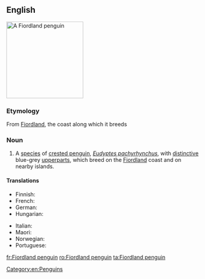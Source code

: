 ==English==
{{wikipedia}}
[[Image:Fiordland penguin (Mattern).jpg|200px|right|thumb|A Fiordland penguin]]
{{wikispecies|Eudyptes pachyrhynchus}}
===Etymology===
From [[w:Fiordland|Fiordland]], the coast along which it breeds

===Noun===
{{en-noun|head=[[Fiordland]] [[penguin]]}}

# A [[species]] of [[crested penguin]], ''[[Eudyptes pachyrhynchus]]'', with [[distinctive]] blue-grey [[upperparts]], which breed on the [[Fiordland]] coast and on nearby islands.

====Translations====
{{trans-top|Penguin}}
*Finnish: {{t+|fi|vuonopingviini}}
*French: {{t+|fr|gorfou du Fiordland|m}}
*German: {{t+|de|Dickschnabelpinguin|m}}
*Hungarian: {{t|hu|fjordlandi pingvin}}
{{trans-mid}}
*Italian: {{t|it|pinguino del Fiordland|m}}
*Maori: {{t|mi|pokotiwha}}
*Norwegian: {{t|no|skogpingvin}}
*Portuguese: {{t|pt|pinguim de Fiordland}}
{{trans-bottom}}
[[Category:en:Penguins]]

[[fr:Fiordland penguin]]
[[ro:Fiordland penguin]]
[[ta:Fiordland penguin]]